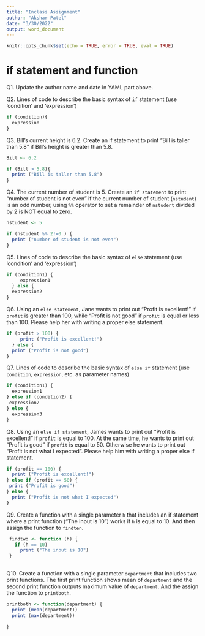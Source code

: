 ---
title: "Inclass Assignment"
author: "Akshar Patel"
date: "3/30/2022"
output: word_document
---

```{r setup, include=FALSE}
knitr::opts_chunk$set(echo = TRUE, error = TRUE, eval = TRUE)
```

# if statement and function 

Q1. 
Update the author name and date in YAML part above. 

Q2. 
Lines of code to describe the basic syntax of `if` statement (use 'condition' and 'expression')
```{r}

if (condition){
  expression
}

```

Q3. 
Bill's current height is 6.2. Create an if statement to print "Bill is taller than 5.8" if Bill's height is greater than 5.8. 
```{r}

Bill <- 6.2

if (Bill > 5.8){
  print ("Bill is taller than 5.8")
}
```

Q4. 
The current number of student is 5. Create an `if statement` to print "number of student is not even" if the current number of student (`nstudent`) is an odd number, using `%%` operator to set a remainder of `nstudent` divided by 2 is NOT equal to zero. 
```{r}

nstudent <- 5

if (nstudent %% 2!=0 ) {
  print ("number of student is not even")
}


```

Q5. 
Lines of code to describe the basic syntax of `else` statement (use 'condition' and 'expression')
```{r}

if (condition1) {
     expression1
  } else {
  expression2
}

```

Q6. 
Using an `else statement`, Jane wants to print out "Profit is excellent!" if `profit` is greater than 100, while "Profit is not good" if `profit` is equal or less than 100. Please help her with writing a proper else statement.  
```{r}


if (profit > 100) {
     print ("Profit is excellent!")
  } else {
  print ("Profit is not good")
}

```

Q7. 
Lines of code to describe the basic syntax of `else if` statement (use `condition`, `expression`, etc. as parameter names)
```{r}

if (condition1) {
  expression1
} else if (condition2) {
 expression2
} else {
  expression3
}

```

Q8. 
Using an `else if statement`, James wants to print out "Profit is excellent!" if `profit` is equal to 100. At the same time, he wants to print out "Profit is good" if `profit` is equal to 50. Otherwise he wants to print out "Profit is not what I expected". Please help him with writing a proper else if statement. 
```{r}

if (profit == 100) {
  print ("Profit is excellent!")
} else if (profit == 50) {
 print ("Profit is good")
} else {
  print ("Profit is not what I expected")
}

```

Q9. 
Create a function with a single parameter `h` that includes an if statement where a print function ("The input is 10") works if `h` is equal to 10. And then assign the function to `findten`. 
```{r}
 
 findtwo <- function (h) {
   if (h == 10) 
     print ("The input is 10")
 }
     
```

Q10. 
Create a function with a single parameter `department` that includes two print functions. The first print function shows mean of `department` and the second print function outputs maximum value of `department`. And the assign the function to `printboth`.  
```{r}

printboth <- function(department) {
  print (mean(department)) 
  print (max(department))
  
}

```